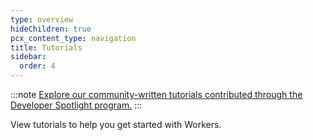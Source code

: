 ```yaml
---
type: overview
hideChildren: true
pcx_content_type: navigation
title: Tutorials
sidebar:
  order: 4
---
```



:::note
[Explore our community-written tutorials contributed through the Developer Spotlight program.](/developer-spotlight/)
:::

View <GlossaryTooltip term="tutorial">tutorials</GlossaryTooltip> to help you get started with Workers.

<ListTutorials />
